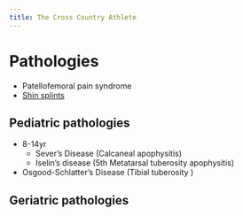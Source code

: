 ```yaml
---
title: The Cross Country Athlete
---
```



# Pathologies

- Patellofemoral pain syndrome
- [Shin splints]({{< var ref-shin-splints.path >}})



## Pediatric pathologies

- 8-14yr
    - Sever's Disease (Calcaneal apophysitis)
    - Iselin's disease (5th Metatarsal tuberosity apophysitis)
- Osgood-Schlatter's Disease (Tibial tuberosity )



## Geriatric pathologies
